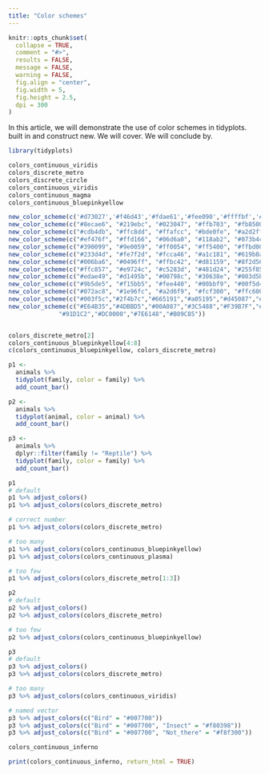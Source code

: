 ```yaml
---
title: "Color schemes"
---
```


```r
knitr::opts_chunk$set(
  collapse = TRUE,
  comment = "#>",
  results = FALSE,
  message = FALSE,
  warning = FALSE,
  fig.align = "center",
  fig.width = 5,
  fig.height = 2.5,
  dpi = 300
)

```

::: {.lead}
In this article, we will demonstrate the use of color schemes in tidyplots.
built in and construct new.
We will cover.
We will conclude by.
:::

```r
library(tidyplots)
```

```r

colors_continuous_viridis
colors_discrete_metro
colors_discrete_circle
colors_continuous_viridis
colors_continuous_magma
colors_continuous_bluepinkyellow

new_color_scheme(c('#d73027','#f46d43','#fdae61','#fee090','#ffffbf','#e0f3f8','#abd9e9','#74add1','#4575b4'))
new_color_scheme(c("#8ecae6", "#219ebc", "#023047", "#ffb703", "#fb8500"))
new_color_scheme(c("#cdb4db", "#ffc8dd", "#ffafcc", "#bde0fe", "#a2d2ff"))
new_color_scheme(c("#ef476f", "#ffd166", "#06d6a0", "#118ab2", "#073b4c"))
new_color_scheme(c("#390099", "#9e0059", "#ff0054", "#ff5400", "#ffbd00"))
new_color_scheme(c("#233d4d", "#fe7f2d", "#fcca46", "#a1c181", "#619b8a"))
new_color_scheme(c("#006ba6", "#0496ff", "#ffbc42", "#d81159", "#8f2d56"))
new_color_scheme(c("#ffc857", "#e9724c", "#c5283d", "#481d24", "#255f85"))
new_color_scheme(c("#edae49", "#d1495b", "#00798c", "#30638e", "#003d5b"))
new_color_scheme(c("#9b5de5", "#f15bb5", "#fee440", "#00bbf9", "#00f5d4"))
new_color_scheme(c("#072ac8", "#1e96fc", "#a2d6f9", "#fcf300", "#ffc600"))
new_color_scheme(c("#003f5c","#2f4b7c","#665191","#a05195","#d45087","#f95d6a","#ff7c43","#ffa600"))
new_color_scheme(c("#E64B35","#4DBBD5","#00A087","#3C5488","#F39B7F","#8491B4",
              "#91D1C2","#DC0000","#7E6148","#B09C85"))


colors_discrete_metro[2]
colors_continuous_bluepinkyellow[4:8]
c(colors_continuous_bluepinkyellow, colors_discrete_metro)

p1 <- 
  animals %>%
  tidyplot(family, color = family) %>%
  add_count_bar()

p2 <- 
  animals %>%
  tidyplot(animal, color = animal) %>%
  add_count_bar()

p3 <- 
  animals %>%
  dplyr::filter(family != "Reptile") %>% 
  tidyplot(family, color = family) %>%
  add_count_bar()

p1
# default
p1 %>% adjust_colors()
p1 %>% adjust_colors(colors_discrete_metro)

# correct number
p1 %>% adjust_colors(colors_discrete_metro)

# too many
p1 %>% adjust_colors(colors_continuous_bluepinkyellow)
p1 %>% adjust_colors(colors_continuous_plasma)

# too few
p1 %>% adjust_colors(colors_discrete_metro[1:3])

p2
# default
p2 %>% adjust_colors()
p2 %>% adjust_colors(colors_discrete_metro)

# too few
p2 %>% adjust_colors(colors_continuous_bluepinkyellow)

p3
# default
p3 %>% adjust_colors()
p3 %>% adjust_colors(colors_discrete_metro)

# too many
p3 %>% adjust_colors(colors_continuous_viridis)

# named vector
p3 %>% adjust_colors(c("Bird" = "#007700"))
p3 %>% adjust_colors(c("Bird" = "#007700", "Insect" = "#f80398"))
p3 %>% adjust_colors(c("Bird" = "#007700", "Not_there" = "#f8f300"))

```

```r
colors_continuous_inferno
```

```r
print(colors_continuous_inferno, return_html = TRUE)
```

